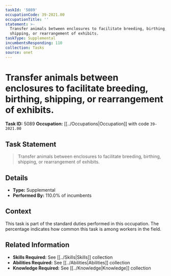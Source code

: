```yaml
---
taskId: '5089'
occupationCode: 39-2021.00
occupationTitle: ''
statement: >-
  Transfer animals between enclosures to facilitate breeding, birthing,
  shipping, or rearrangement of exhibits.
taskType: Supplemental
incumbentsResponding: 110
collection: Tasks
source: onet
---
```

# Transfer animals between enclosures to facilitate breeding, birthing, shipping, or rearrangement of exhibits.

**Task ID:** 5089
**Occupation:** [[../Occupations|Occupation]] with code `39-2021.00`

## Task Statement

> Transfer animals between enclosures to facilitate breeding, birthing, shipping, or rearrangement of exhibits.

## Details

- **Type:** Supplemental
- **Performed By:** 110.0% of incumbents

## Context

This task is part of the standard duties performed in this occupation. The percentage indicates how common this task is among workers in the field.

## Related Information

- **Skills Required:** See [[../Skills|Skills]] collection
- **Abilities Required:** See [[../Abilities|Abilities]] collection
- **Knowledge Required:** See [[../Knowledge|Knowledge]] collection
